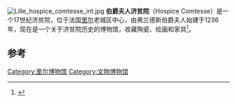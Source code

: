 [[File:Lille_hospice_comtesse_int.jpg|thumb]]
'''伯爵夫人济贫院'''（Hospice Comtesse）是一个17世纪济贫院，位于法国[[里尔|里尔]]老城区中心，由弗兰德斯伯爵夫人始建于1236年，现在是一个关于济贫院历史的博物馆，收藏陶瓷、绘画和家具<ref>{{Cite web |url=http://www.lonelyplanet.com/france/northern-france/lille/sights/museums-galleries/musee-de-l-hospice-comtesse |title=存档副本 |accessdate=2016-04-26 |archive-date=2016-03-04 |archive-url=https://web.archive.org/web/20160304203549/http://www.lonelyplanet.com/france/northern-france/lille/sights/museums-galleries/musee-de-l-hospice-comtesse |dead-url=no }}</ref>。

{{coord|50.64111|N|3.06317|E|source:frwiki_region:FR_type:landmark|format=dms|display=title}}

== 参考 ==
{{reflist}}
[[Category:里尔博物馆|Category:里尔博物馆]]
[[Category:文物博物馆|Category:文物博物馆]]
